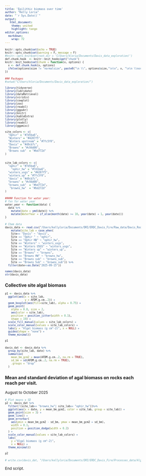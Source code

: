 ```yaml
---
title: 'Epilithic biomass over time'
author: "Kelly Loria"
date: "`r Sys.Date()`"
output:
   html_document:
    theme: united
    highlight: tango
editor_options: 
  markdown: 
    wrap: 72
---
```


```{=html}
<style type="text/css">
body, td {font-size: 12px;}
code.r{font-size: 8px;}
pre {font-size: 10px}
</style>
```

```r
knitr::opts_chunk$set(echo = TRUE)
knitr::opts_chunk$set(warning = F, message = F)
#knitr::opts_knit$set(root.dir = 'C/Users/kloria/Documents/Davis_data_exploration/')
def.chunk.hook  <- knitr::knit_hooks$get("chunk")
knitr::knit_hooks$set(chunk = function(x, options) {
  x <- def.chunk.hook(x, options)
  ifelse(options$size != "normalsize", paste0("\n \\", options$size,"\n\n", x, "\n\n \\normalsize"), x)
})

```

```r
### Packages
#setwd("C/Users/kloria/Documents/Davis_data_exploration/")

library(tidyverse)
library(lubridate)
library(dataRetrieval)
library(viridis)
library(cowplot)
library(zoo)
library(readxl)
library(ggpubr)
library(knitr)
library(kableExtra)
library(plotly)
library(readxl)
library(ggpmisc)

site_colors <- c(
  "Ophir" = "#7d5ba6",
  "Winters" = "#4287f5",
  "Winters upstream" = "#7fc5f0",
  "Davis" = "#d9cb7c",
  "Browns" = "#c94d00", 
  "Browns sub"  = "#bd772d"
)


site_lab_colors <- c(
  "ophir" = "#7d5ba6",
    "ophir_hw" = "#7d1ba6",
  "winters_usgs" = "#4287f5",
  "winters_up" = "#7fc5f0",
  "davis" = "#d9cb7c",
  "browns" = "#c94d00", 
  "browns_sub"  = "#bd772d",
   "browns_hw"  = "#bd272d"
)


```


```r
##### Function for water year:
# fxn for water year
water_year <- function(data) {
  data %>%
    mutate(date = ymd(date)) %>%
    mutate(WaterYear = if_else(month(date) >= 10, year(date) + 1, year(date)))
}
```



```r
# Chem data
davis_data <- read.csv("/Users/kellyloria/Documents/DRI/ERDC_Davis_Fire/Raw_data/Davis_Rock_Scrape_Biomass.csv") %>% mutate(date = as.Date(date, format = c("%m/%d/%Y"))) %>%
    mutate(site_lab = case_when(
    Site== "Davis" ~ "davis", 
    Site == "Ophir " ~ "ophir",
    Site == "Ophir HW" ~ "ophir_hw",
    Site == "Winters" ~ "winters_usgs",
    Site == "Winters USGS" ~ "winters_usgs",
    Site == "Winters up" ~ "winters_up",
    Site == "Browns" ~ "browns", 
    Site == "Browns HW" ~ "browns_hw",
    Site == "Browns sub" ~ "browns_sub",
    Site == "Browns Sub" ~ "browns_sub")) %>%
  filter(date<=as.Date("2025-09-15"))

names(davis_data)
str(davis_data)
```

### Collective site algal biomass 

```r

p1 <- davis_data %>%
  ggplot(aes(x = site_lab,
             y = AFDM.g.cm..2)) +
  geom_boxplot(aes(fill=site_lab), alpha = 0.75) +
  geom_point(
    alpha = 0.8, size = 2, 
    aes(color = site_lab),
    position = position_jitter(width = 0.1),  
    shape = 19) +
  scale_fill_manual(values = site_lab_colors) +
  scale_color_manual(values = site_lab_colors) +
  labs(y = "Algal biomass (g cm^-2)", x = NULL) +
  guides(shape = "none") +
  theme_minimal()

p1

```



```r


davis_dat <- davis_data %>%
  group_by(site_lab, date) %>%
  summarise(
    mean_bm_gcm2 = mean(AFDM.g.cm..2, na.rm = TRUE),
    sd_bm = sd(AFDM.g.cm..2, na.rm = TRUE),
    .groups = "drop"
  )

```


### Mean and standard deviation of agal biomass on rocks each reach per visit. 

August to October 2025

```r

# Plot means ± SD
p2 <- davis_dat %>%
  filter(!(site_lab== "browns_hw"| site_lab== "ophir_hw"))%>% 
  ggplot(aes(x = date, y = mean_bm_gcm2, color = site_lab, group = site_lab)) +
  geom_point(size = 3) +
  geom_line() +
  geom_errorbar(
    aes(ymin = mean_bm_gcm2 - sd_bm, ymax = mean_bm_gcm2 + sd_bm),
    width = 0.1,
    position = position_dodge(width = 0.2)
  ) +
  scale_color_manual(values = site_lab_colors) +
  labs(
    y ="Algal biomass (g cm^-2)",
    x = NULL) +
  theme_minimal()

p2

```


```r
# write.csv(davis_dat, "/Users/kellyloria/Documents/DRI/ERDC_Davis_Fire/Processes_data/Algal_biomass_QAQC.csv")
```


End script.

